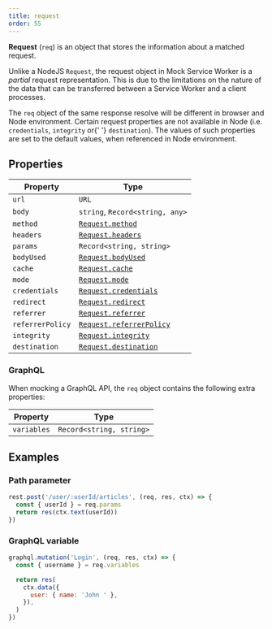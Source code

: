 ```yaml
---
title: request
order: 55
---
```


**Request** (`req`) is an object that stores the information about a matched request.

Unlike a NodeJS `Request`, the request object in Mock Service Worker is a _partial_ request representation. This is due to the limitations on the nature of the data that can be transferred between a Service Worker and a client processes.

<Hint mode="warning">
  The <code>req</code> object of the same response resolve will be different in
  browser and Node environment. Certain request properties are not available in
  Node (i.e. <code>credentials</code>, <code>integrity</code> or{' '}
  <code>destination</code>). The values of such properties are set to the
  default values, when referenced in Node environment.
</Hint>

## Properties

| Property         | Type                                                                                                |
| ---------------- | --------------------------------------------------------------------------------------------------- |
| `url`            | `URL`                                                                                               |
| `body`           | `string`, `Record<string, any>`                                                                     |
| `method`         | [`Request.method`](https://developer.mozilla.org/en-US/docs/Web/API/Request/method)                 |
| `headers`        | [`Request.headers`](https://developer.mozilla.org/en-US/docs/Web/API/Request/headers)               |
| `params`         | `Record<string, string>`                                                                            |
| `bodyUsed`       | [`Request.bodyUsed`](https://developer.mozilla.org/en-US/docs/Web/API/Body/bodyUsed)                |
| `cache`          | [`Request.cache`](https://developer.mozilla.org/en-US/docs/Web/API/Request/cache)                   |
| `mode`           | [`Request.mode`](https://developer.mozilla.org/en-US/docs/Web/API/Request/mode)                     |
| `credentials`    | [`Request.credentials`](https://developer.mozilla.org/en-US/docs/Web/API/Request/credentials)       |
| `redirect`       | [`Request.redirect`](https://developer.mozilla.org/en-US/docs/Web/API/Request/redirect)             |
| `referrer`       | [`Request.referrer`](https://developer.mozilla.org/en-US/docs/Web/API/Request/referrer)             |
| `referrerPolicy` | [`Request.referrerPolicy`](https://developer.mozilla.org/en-US/docs/Web/API/Request/referrerPolicy) |
| `integrity`      | [`Request.integrity`](https://developer.mozilla.org/en-US/docs/Web/API/Request/integrity)           |
| `destination`    | [`Request.destination`](https://developer.mozilla.org/en-US/docs/Web/API/Request/destination)       |


### GraphQL

When mocking a GraphQL API, the `req` object contains the following extra properties:

| Property    | Type                     |
| ----------- | ------------------------ |
| `variables` | `Record<string, string>` |

## Examples

### Path parameter

```js showLineNumbers focusedLines=2
rest.post('/user/:userId/articles', (req, res, ctx) => {
  const { userId } = req.params
  return res(ctx.text(userId))
})
```

### GraphQL variable

```js showLineNumbers focusedLines=2
graphql.mutation('Login', (req, res, ctx) => {
  const { username } = req.variables

  return res(
    ctx.data({
      user: { name: 'John ' },
    }),
  )
})
```
